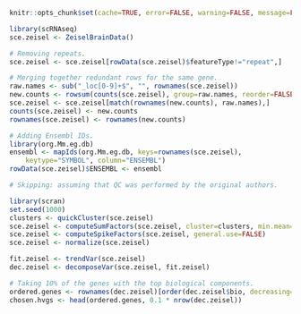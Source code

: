 ```r
knitr::opts_chunk$set(cache=TRUE, error=FALSE, warning=FALSE, message=FALSE)
```

```r
library(scRNAseq)
sce.zeisel <- ZeiselBrainData()

# Removing repeats.
sce.zeisel <- sce.zeisel[rowData(sce.zeisel)$featureType!="repeat",]

# Merging together redundant rows for the same gene.
raw.names <- sub("_loc[0-9]+$", "", rownames(sce.zeisel))
new.counts <- rowsum(counts(sce.zeisel), group=raw.names, reorder=FALSE)
sce.zeisel <- sce.zeisel[match(rownames(new.counts), raw.names),]
counts(sce.zeisel) <- new.counts
rownames(sce.zeisel) <- rownames(new.counts)
```

```r
# Adding Ensembl IDs.
library(org.Mm.eg.db)
ensembl <- mapIds(org.Mm.eg.db, keys=rownames(sce.zeisel), 
    keytype="SYMBOL", column="ENSEMBL")
rowData(sce.zeisel)$ENSEMBL <- ensembl
```

```r
# Skipping: assuming that QC was performed by the original authors.
```

```r
library(scran)
set.seed(1000)
clusters <- quickCluster(sce.zeisel)
sce.zeisel <- computeSumFactors(sce.zeisel, cluster=clusters, min.mean=0.1)
sce.zeisel <- computeSpikeFactors(sce.zeisel, general.use=FALSE)
sce.zeisel <- normalize(sce.zeisel)
```

```r
fit.zeisel <- trendVar(sce.zeisel)
dec.zeisel <- decomposeVar(sce.zeisel, fit.zeisel)

# Taking 10% of the genes with the top biological components.
ordered.genes <- rownames(dec.zeisel)[order(dec.zeisel$bio, decreasing=TRUE)]
chosen.hvgs <- head(ordered.genes, 0.1 * nrow(dec.zeisel))
```
